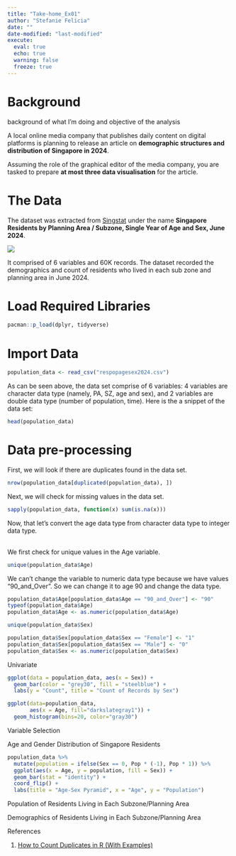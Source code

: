 ```yaml
---
title: "Take-home_Ex01"
author: "Stefanie Felicia"
date: ""
date-modified: "last-modified"
execute: 
  eval: true
  echo: true
  warning: false
  freeze: true
---
```


# Background

background of what I'm doing and objective of the analysis

A local online media company that publishes daily content on digital platforms is planning to release an article on **demographic structures and distribution of Singapore in 2024**.

Assuming the role of the graphical editor of the media company, you are tasked to prepare **at most three data visualisation** for the article.

# The Data

The dataset was extracted from <a href = https://www.singstat.gov.sg/find-data/search-by-theme/population/geographic-distribution/latest-data>Singstat</a> under the name <b>Singapore Residents by Planning Area / Subzone, Single Year of Age and Sex, June 2024</b>.

![](images/screenshot_dataset.png)

It comprised of 6 variables and 60K records. The dataset recorded the demographics and count of residents who lived in each sub zone and planning area in June 2024.

# Load Required Libraries

```r
pacman::p_load(dplyr, tidyverse)
```

# Import Data

```r
population_data <- read_csv("respopagesex2024.csv")
```

As can be seen above, the data set comprise of 6 variables: 4 variables are character data type (namely, PA, SZ, age and sex), and 2 variables are double data type (number of population, time). Here is the a snippet of the data set:

```r
head(population_data)
```

# Data pre-processing

First, we will look if there are duplicates found in the data set.

```r
nrow(population_data[duplicated(population_data), ])
```

Next, we will check for missing values in the data set.

```r
sapply(population_data, function(x) sum(is.na(x)))
```

Now, that let's convert the age data type from character data type to integer data type.

\
We first check for unique values in the Age variable.

```r
unique(population_data$Age)
```

We can't change the variable to numeric data type because we have values "90_and_Over". So we can change it to age 90 and change the data type.

```r
population_data$Age[population_data$Age == "90_and_Over"] <- "90"
typeof(population_data$Age) 
population_data$Age <- as.numeric(population_data$Age)
```

```r
unique(population_data$Sex)

```

```r
population_data$Sex[population_data$Sex == "Female"] <- "1"
population_data$Sex[population_data$Sex == "Male"] <- "0"
population_data$Sex <- as.numeric(population_data$Sex)
```

Univariate

```r
ggplot(data = population_data, aes(x = Sex)) +
  geom_bar(color = "grey30", fill = "steelblue") +
  labs(y = "Count", title = "Count of Records by Sex")
```

```r
ggplot(data=population_data, 
       aes(x = Age, fill="darkslategray1")) +
  geom_histogram(bins=20, color="gray30")  
```

Variable Selection

Age and Gender Distribution of Singapore Residents

```r
population_data %>%
  mutate(population = ifelse(Sex == 0, Pop * (-1), Pop * 1)) %>%
  ggplot(aes(x = Age, y = population, fill = Sex)) +
  geom_bar(stat = "identity") +
  coord_flip() +
  labs(title = "Age-Sex Pyramid", x = "Age", y = "Population")
```

Population of Residents Living in Each Subzone/Planning Area

Demographics of Residents Living in Each Subzone/Planning Area

References

1.  <a href=https://www.statology.org/r-count-duplicates/>How to Count Duplicates in R (With Examples)</a>
